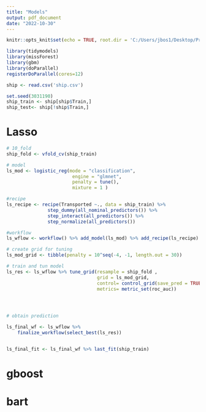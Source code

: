 ```yaml
---
title: "Models"
output: pdf_document
date: "2022-10-30"
---
```


```r
knitr::opts_knit$set(echo = TRUE, root.dir = 'C:/Users/jbos1/Desktop/Projects/Kaggle/spaceship-titanic/data')
```

```r
library(tidymodels)
library(missForest)
library(gbm)
library(doParallel)
registerDoParallel(cores=12)

ship <- read.csv('ship.csv')
```

```r
set.seed(3031190)
ship_train <- ship[ship$Train,]
ship_test<- ship[!ship$Train,]
```

# Lasso
```r
# 10_fold
ship_fold <- vfold_cv(ship_train)

# model
ls_mod <- logistic_reg(mode = "classification",
                        engine = "glmnet",
                        penalty = tune(),
                        mixture = 1 )

#recipe
ls_recipe <- recipe(Transported ~., data = ship_train) %>% 
               step_dummy(all_nominal_predictors()) %>%
               step_interact(all_predictors()) %>%
               step_normalize(all_predictors())

#workflow
ls_wflow <- workflow() %>% add_model(ls_mod) %>% add_recipe(ls_recipe)

# create grid for tuning
ls_mod_grid <- tibble(penalty = 10^seq(-4, -1, length.out = 30))

# train and tun model
ls_res <- ls_wflow %>% tune_grid(resample = ship_fold ,
                                 grid = ls_mod_grid,
                                 control= control_grid(save_pred = TRUE),
                                 metrics= metric_set(roc_auc))




# obtain prediction

ls_final_wf <- ls_wflow %>%
    finalize_workflow(select_best(ls_res))


ls_final_fit <- ls_final_wf %>% last_fit(ship_train)
```


# gboost

# bart

